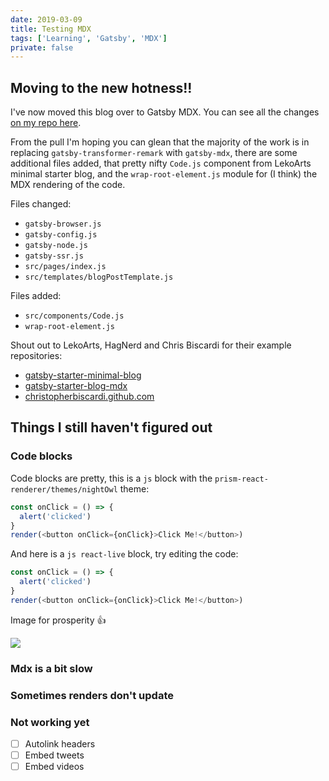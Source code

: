 ```yaml
---
date: 2019-03-09
title: Testing MDX
tags: ['Learning', 'Gatsby', 'MDX']
private: false
---
```


## Moving to the new hotness!!

I've now moved this blog over to Gatsby MDX. You can see all the
changes
[on my repo here](https://github.com/spences10/blog.scottspence.me/pull/1128/files).

From the pull I'm hoping you can glean that the majority of the work
is in replacing `gatsby-transformer-remark` with `gatsby-mdx`, there
are some additional files added, that pretty nifty `Code.js` component
from LekoArts minimal starter blog, and the `wrap-root-element.js`
module for (I think) the MDX rendering of the code.

Files changed:

- `gatsby-browser.js`
- `gatsby-config.js`
- `gatsby-node.js`
- `gatsby-ssr.js`
- `src/pages/index.js`
- `src/templates/blogPostTemplate.js`

Files added:

- `src/components/Code.js`
- `wrap-root-element.js`

Shout out to LekoArts, HagNerd and Chris Biscardi for their example
repositories:

- [gatsby-starter-minimal-blog](https://github.com/LekoArts/gatsby-starter-minimal-blog)
- [gatsby-starter-blog-mdx](https://github.com/hagnerd/gatsby-starter-blog-mdx)
- [christopherbiscardi.github.com](https://github.com/ChristopherBiscardi/christopherbiscardi.github.com)

## Things I still haven't figured out

### Code blocks

Code blocks are pretty, this is a `js` block with the
`prism-react-renderer/themes/nightOwl` theme:

```js
const onClick = () => {
  alert('clicked')
}
render(<button onClick={onClick}>Click Me!</button>)
```

And here is a `js react-live` block, try editing the code:

```js react-live
const onClick = () => {
  alert('clicked')
}
render(<button onClick={onClick}>Click Me!</button>)
```

Image for prosperity 👍

![](./highlightVLive.png)

### Mdx is a bit slow

### Sometimes renders don't update

### Not working yet

- [ ] Autolink headers
- [ ] Embed tweets
- [ ] Embed videos
